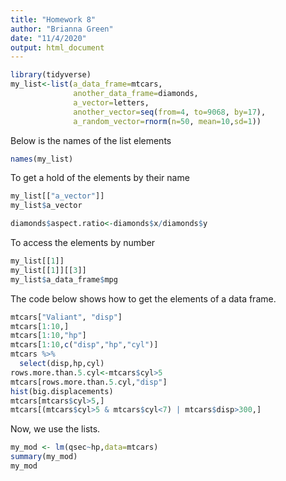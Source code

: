 ```yaml
---
title: "Homework 8"
author: "Brianna Green"
date: "11/4/2020"
output: html_document
---
```


```r
library(tidyverse)
my_list<-list(a_data_frame=mtcars,
              another_data_frame=diamonds,
              a_vector=letters,
              another_vector=seq(from=4, to=9068, by=17),
              a_random_vector=rnorm(n=50, mean=10,sd=1))
```
Below is the names of the list elements
```r
names(my_list)
```
To get a hold of the elements by their name
```r
my_list[["a_vector"]]
my_list$a_vector

diamonds$aspect.ratio<-diamonds$x/diamonds$y
```
To access the elements by number
```r
my_list[[1]]
my_list[[1]][[3]]
my_list$a_data_frame$mpg
```
The code below shows how to get the elements of a data frame.
```r
mtcars["Valiant", "disp"]
mtcars[1:10,]
mtcars[1:10,"hp"]
mtcars[1:10,c("disp","hp","cyl")]
mtcars %>%
  select(disp,hp,cyl)
rows.more.than.5.cyl<-mtcars$cyl>5
mtcars[rows.more.than.5.cyl,"disp"]
hist(big.displacements)
mtcars[mtcars$cyl>5,]
mtcars[(mtcars$cyl>5 & mtcars$cyl<7) | mtcars$disp>300,]
```
Now, we use the lists.
```r
my_mod <- lm(qsec~hp,data=mtcars)
summary(my_mod)
my_mod
```
